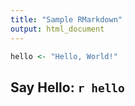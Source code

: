 ```yaml
---
title: "Sample RMarkdown"
output: html_document
---
```


```r
hello <- "Hello, World!"
```

## Say Hello: `r hello`
